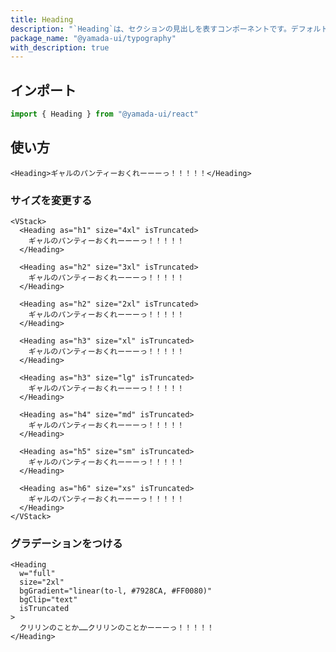 ```yaml
---
title: Heading
description: "`Heading`は、セクションの見出しを表すコンポーネントです。デフォルトでは、`h1`要素をレンダリングします。"
package_name: "@yamada-ui/typography"
with_description: true
---
```


## インポート

```ts
import { Heading } from "@yamada-ui/react"
```

## 使い方

```tsx
<Heading>ギャルのパンティーおくれーーーっ！！！！！</Heading>
```

### サイズを変更する

```tsx
<VStack>
  <Heading as="h1" size="4xl" isTruncated>
    ギャルのパンティーおくれーーーっ！！！！！
  </Heading>

  <Heading as="h2" size="3xl" isTruncated>
    ギャルのパンティーおくれーーーっ！！！！！
  </Heading>

  <Heading as="h2" size="2xl" isTruncated>
    ギャルのパンティーおくれーーーっ！！！！！
  </Heading>

  <Heading as="h3" size="xl" isTruncated>
    ギャルのパンティーおくれーーーっ！！！！！
  </Heading>

  <Heading as="h3" size="lg" isTruncated>
    ギャルのパンティーおくれーーーっ！！！！！
  </Heading>

  <Heading as="h4" size="md" isTruncated>
    ギャルのパンティーおくれーーーっ！！！！！
  </Heading>

  <Heading as="h5" size="sm" isTruncated>
    ギャルのパンティーおくれーーーっ！！！！！
  </Heading>

  <Heading as="h6" size="xs" isTruncated>
    ギャルのパンティーおくれーーーっ！！！！！
  </Heading>
</VStack>
```

### グラデーションをつける

```tsx
<Heading
  w="full"
  size="2xl"
  bgGradient="linear(to-l, #7928CA, #FF0080)"
  bgClip="text"
  isTruncated
>
  クリリンのことか……クリリンのことかーーーっ！！！！！
</Heading>
```
